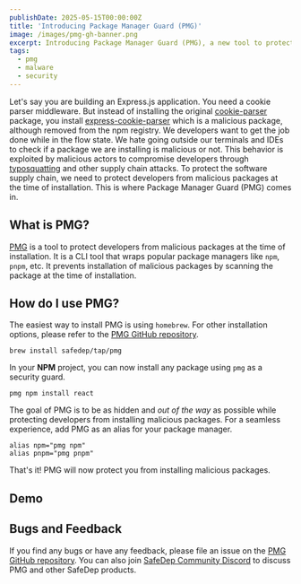 ```yaml
---
publishDate: 2025-05-15T00:00:00Z
title: 'Introducing Package Manager Guard (PMG)'
image: /images/pmg-gh-banner.png
excerpt: Introducing Package Manager Guard (PMG), a new tool to protect developers from malicious packages at the time of installation. Seamless integration with popular package managers like npm, pnpm etc.
tags:
  - pmg
  - malware
  - security
---
```



Let's say you are building an Express.js application. You need a cookie parser middleware. But instead
of installing the original [cookie-parser](https://www.npmjs.com/package/cookie-parser) package, you install
[express-cookie-parser](/malicious-npm-package-express-cookie-parser) which is a malicious package, although
removed from the npm registry. We developers want to get the job done while in the flow state. We hate going
outside our terminals and IDEs to check if a package we are installing is malicious or not. This behavior is
exploited by malicious actors to compromise developers through [typosquatting](https://en.wikipedia.org/wiki/Typosquatting)
and other supply chain attacks. To protect the software supply chain, we need to protect developers from malicious
packages at the time of installation. This is where Package Manager Guard (PMG) comes in.

## What is PMG?

[PMG](https://github.com/safedep/pmg) is a tool to protect developers from malicious packages at the time of installation. It is a CLI tool that
wraps popular package managers like `npm`, `pnpm`, etc. It prevents installation of malicious packages by scanning
the package at the time of installation.

## How do I use PMG?

The easiest way to install PMG is using `homebrew`. For other installation options, please refer to the 
[PMG GitHub repository](https://github.com/safedep/pmg).

```shell
brew install safedep/tap/pmg
```

In your **NPM** project, you can now install any package using `pmg` as a security guard. 

```shell
pmg npm install react
```

The goal of PMG is to be as hidden and *out of the way* as possible while protecting developers from installing
malicious packages. For a seamless experience, add PMG as an alias for your package manager.

```shell
alias npm="pmg npm"
alias pnpm="pmg pnpm"
```

That's it! PMG will now protect you from installing malicious packages.

## Demo

<YouTube id="06FXxIMnfO8" />

## Bugs and Feedback

If you find any bugs or have any feedback, please file an issue on the [PMG GitHub repository](https://github.com/safedep/pmg/issues). 
You can also join [SafeDep Community Discord](https://docs.safedep.io/community) to discuss PMG and other SafeDep products.










